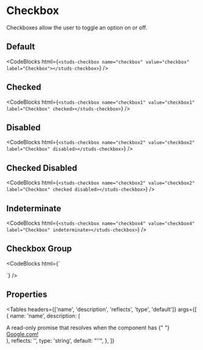 # Checkbox

Checkboxes allow the user to toggle an option on or off.

## Default

<studs-checkbox name="checkbox" value="checkbox" label="Checkbox"></studs-checkbox>

<CodeBlocks
  html={`
<studs-checkbox name="checkbox" value="checkbox" label="Checkbox"></studs-checkbox>
  `}
/>

## Checked

<studs-checkbox name="checkbox1" value="checkbox1" label="Checkbox" checked=""></studs-checkbox>

<CodeBlocks
  html={`
<studs-checkbox name="checkbox1" value="checkbox1" label="Checkbox" checked></studs-checkbox>
  `}
/>

## Disabled

<studs-checkbox name="checkbox2" value="checkbox2" label="Checkbox" disabled=""></studs-checkbox>

<CodeBlocks
  html={`
<studs-checkbox name="checkbox2" value="checkbox2" label="Checkbox" disabled></studs-checkbox>
  `}
/>

## Checked Disabled

<studs-checkbox name="checkbox3" value="checkbox3" label="Checkbox" checked="" disabled=""></studs-checkbox>

<CodeBlocks
  html={`
<studs-checkbox name="checkbox2" value="checkbox2" label="Checkbox" checked disabled></studs-checkbox>
  `}
/>

## Indeterminate

<studs-checkbox name="checkbox4" value="checkbox4" label="Checkbox" indeterminate=""></studs-checkbox>

<CodeBlocks
  html={`
<studs-checkbox name="checkbox4" value="checkbox4" label="Checkbox" indeterminate></studs-checkbox>
  `}
/>

## Checkbox Group

<studs-checkbox name="group1" value="group1" label="Group Option 1"></studs-checkbox>
<studs-checkbox name="group2" value="group2" label="Group Option 2"></studs-checkbox>
<studs-checkbox name="group3" value="group3" label="Group Option 3"></studs-checkbox>

<CodeBlocks
  html={`
<div>
  <studs-checkbox name="group1" value="group1" label="Group Option 1"></studs-checkbox>
  <studs-checkbox name="group2" value="group2" label="Group Option 2"></studs-checkbox>
  <studs-checkbox name="group3" value="group3" label="Group Option 3"></studs-checkbox>
</div>
  `}
/>

## Properties

<Tables
  headers={['name', 'description', 'reflects', 'type', 'default']}
  args={[
    {
      name: 'name',
      description: (
        <div>
          A read-only promise that resolves when the component has {" "}
          <a href="https://www.google.com">Google.com!</a>
        </div>
      ),
      reflects: '',
      type: 'string',
      default: "''",
    },
  ]}
></Tables>
